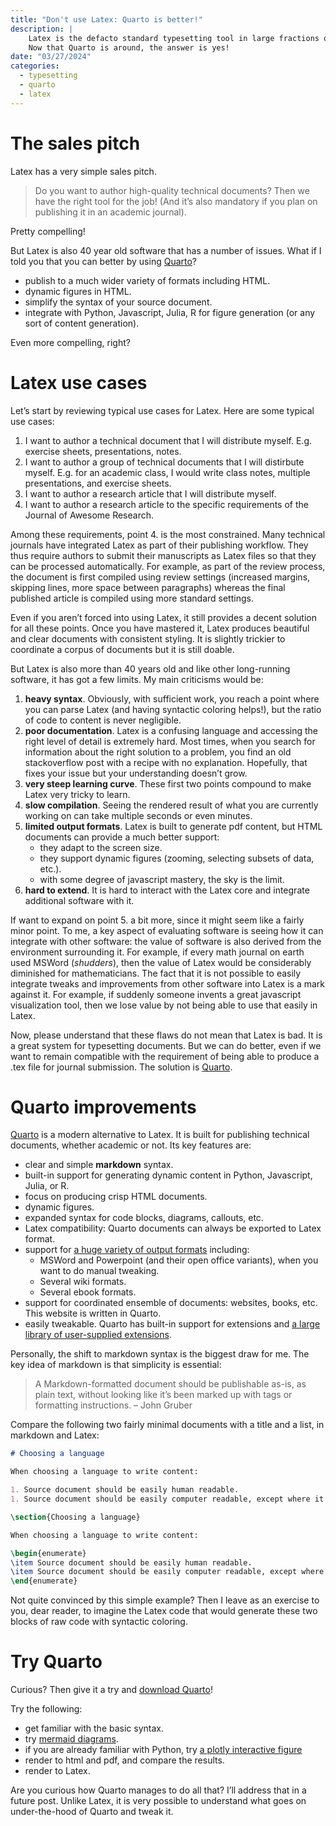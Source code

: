 ```yaml
---
title: "Don't use Latex: Quarto is better!"
description: |
    Latex is the defacto standard typesetting tool in large fractions of the academic world, but can we do better?
    Now that Quarto is around, the answer is yes!
date: "03/27/2024"
categories:
  - typesetting
  - quarto
  - latex
---
```


# The sales pitch

Latex has a very simple sales pitch.

> Do you want to author high-quality technical documents?
> Then we have the right tool for the job!
> (And it's also mandatory if you plan on publishing it in an academic journal).

Pretty compelling!

But Latex is also 40 year old software that has a number of issues.
What if I told you that you can better by using [Quarto](www.quarto.org)?

- publish to a much wider variety of formats including HTML.
- dynamic figures in HTML.
- simplify the syntax of your source document.
- integrate with Python, Javascript, Julia, R for figure generation (or any sort of content generation).

Even more compelling, right?

# Latex use cases

Let's start by reviewing typical use cases for Latex. Here are some typical use cases:

1. I want to author a technical document that I will distribute myself. E.g. exercise sheets, presentations, notes.
1. I want to author a group of technical documents that I will distirbute myself. E.g. for an academic class, I would write class notes, multiple presentations, and exercise sheets.
1. I want to author a research article that I will distribute myself.
1. I want to author a research article to the specific requirements of the Journal of Awesome Research.

Among these requirements, point 4. is the most constrained. Many technical journals have integrated Latex as part of their publishing workflow. They thus require authors to submit their manuscripts as Latex files so that they can be processed automatically. For example, as part of the review process, the document is first compiled using review settings (increased margins, skipping lines, more space between paragraphs) whereas the final published article is compiled using more standard settings.

Even if you aren't forced into using Latex, it still provides a decent solution for all these points. Once you have mastered it, Latex produces beautiful and clear documents with consistent styling. It is slightly trickier to coordinate a corpus of documents but it is still doable.

But Latex is also more than 40 years old and like other long-running software, it has got a few limits. My main criticisms would be:

1. **heavy syntax**. Obviously, with sufficient work, you reach a point where you can parse Latex (and having syntactic coloring helps!), but the ratio of code to content is never negligible.
1. **poor documentation**. Latex is a confusing language and accessing the right level of detail is extremely hard. Most times, when you search for information about the right solution to a problem, you find an old stackoverflow post with a recipe with no explanation. Hopefully, that fixes your issue but your understanding doesn't grow.
1. **very steep learning curve**. These first two points compound to make Latex very tricky to learn.
1. **slow compilation**. Seeing the rendered result of what you are currently working on can take multiple seconds or even minutes.
1. **limited output formats**. Latex is built to generate pdf content, but HTML documents can provide a much better support:
    - they adapt to the screen size.
    - they support dynamic figures (zooming, selecting subsets of data, etc.).
    - with some degree of javascript mastery, the sky is the limit.
1. **hard to extend**. It is hard to interact with the Latex core and integrate additional software with it.

If want to expand on point 5. a bit more, since it might seem like a fairly minor point. To me, a key aspect of evaluating software is seeing how it can integrate with other software: the value of software is also derived from the environment surrounding it. For example, if every math journal on earth used MSWord (*shudders*), then the value of Latex would be considerably diminished for mathematicians. The fact that it is not possible to easily integrate tweaks and improvements from other software into Latex is a mark against it. For example, if suddenly someone invents a great javascript visualization tool, then we lose value by not being able to use that easily in Latex.

Now, please understand that these flaws do not mean that Latex is bad. It is a great system for typesetting documents. But we can do better, even if we want to remain compatible with the requirement of being able to produce a .tex file for journal submission. The solution is [Quarto](www.quarto.org).

# Quarto improvements

[Quarto](www.quarto.org) is a modern alternative to Latex. It is built for publishing technical documents, whether academic or not. Its key features are:

- clear and simple **markdown** syntax.
- built-in support for generating dynamic content in Python, Javascript, Julia, or R.
- focus on producing crisp HTML documents.
- dynamic figures.
- expanded syntax for code blocks, diagrams, callouts, etc.
- Latex compatibility: Quarto documents can always be exported to Latex format.
- support for [a huge variety of output formats](https://quarto.org/docs/output-formats/all-formats.html) including:
    - MSWord and Powerpoint (and their open office variants), when you want to do manual tweaking.
    - Several wiki formats.
    - Several ebook formats.
- support for coordinated ensemble of documents: websites, books, etc. This website is written in Quarto.
- easily tweakable. Quarto has built-in support for extensions and [a large library of user-supplied extensions](https://quarto.org/docs/extensions/).

Personally, the shift to markdown syntax is the biggest draw for me. The key idea of markdown is that simplicity is essential:

> A Markdown-formatted document should be publishable as-is, as plain text, without looking like it’s been marked up with tags or formatting instructions. – John Gruber

Compare the following two fairly minimal documents with a title and a list, in markdown and Latex:

```markdown
# Choosing a language

When choosing a language to write content:

1. Source document should be easily human readable.
1. Source document should be easily computer readable, except where it conflicts with rule 1.
```

```latex
\section{Choosing a language}

When choosing a language to write content:

\begin{enumerate}
\item Source document should be easily human readable.
\item Source document should be easily computer readable, except where it conflicts with rule 1.
\end{enumerate}
```

Not quite convinced by this simple example?
Then I leave as an exercise to you, dear reader, to imagine the Latex code that would generate these two blocks of raw code with syntactic coloring.

# Try Quarto

Curious? Then give it a try and [download Quarto](https://quarto.org/docs/download/)!

Try the following:

- get familiar with the basic syntax.
- try [mermaid diagrams](https://quarto.org/docs/authoring/diagrams.html#mermaid).
- if you are already familiar with Python, try [a plotly interactive figure](https://quarto.org/docs/interactive/widgets/jupyter.html#plotly)
- render to html and pdf, and compare the results.
- render to Latex.

Are you curious how Quarto manages to do all that? I'll address that in a future post. Unlike Latex, it is very possible to understand what goes on under-the-hood of Quarto and tweak it.
